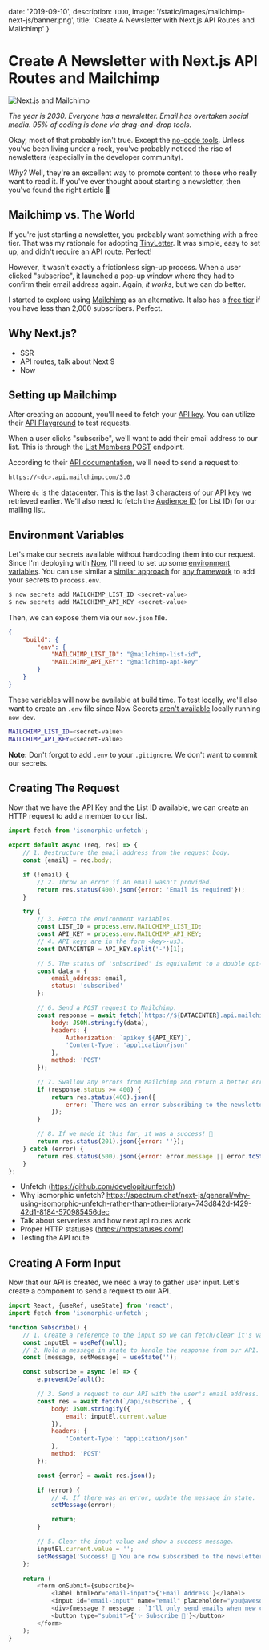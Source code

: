 
date: '2019-09-10',
description: `TODO`,
image: '/static/images/mailchimp-next-js/banner.png',
title: 'Create A Newsletter with Next.js API Routes and Mailchimp'
}


<!-- Next API Routes
Mailchimp
Newsletter

A Practical Example of Next API Routes: Newsletter Integration
How To Add A Newsletter to your Next.js Blog
Create A Mailing List with Next.js API Routes and Mailchimp
Create A Newsletter with Next.js API Routes and Mailchimp
Add A Newsletter To Your Next.js Blog  -->

# Create A Newsletter with Next.js API Routes and Mailchimp

<DateAndViews date={meta.date} id="mailchimp-next-js" />

![Next.js and Mailchimp](/static/images/mailchimp-next-js/banner.png)

_The year is 2030. Everyone has a newsletter. Email has overtaken social media. 95% of coding is done via drag-and-drop tools._

Okay, most of that probably isn't true. Except the [no-code tools](https://webflow.com/).
Unless you've been living under a rock, you've probably noticed the rise of newsletters (especially in the developer community).

_Why?_ Well, they're an excellent way to promote content to those who really want to read it. If you've ever thought about starting a newsletter, then you've found the right article 🎉

## Mailchimp vs. The World

If you're just starting a newsletter, you probably want something with a free tier.
That was my rationale for adopting [TinyLetter](https://tinyletter.com/). It was simple, easy to set up, and didn't require an API route. Perfect!

However, it wasn't exactly a frictionless sign-up process. When a user clicked "subscribe", it launched a pop-up window where they had to confirm their email address again.
Again, _it works_, but we can do better.

I started to explore using [Mailchimp](https://mailchimp.com/) as an alternative. It also has a [free tier](https://mailchimp.com/pricing/) if you have less than 2,000 subscribers. Perfect.

## Why Next.js?

-   SSR
-   API routes, talk about Next 9
-   Now

## Setting up Mailchimp

After creating an account, you'll need to fetch your [API key](https://mailchimp.com/help/about-api-keys/#find+or+generate+your+api+key). You can utilize their [API Playground](https://us1.api.mailchimp.com/playground/?_ga=2.231663199.1180055433.1567349670-195619933.1565803046) to test requests.

When a user clicks "subscribe", we'll want to add their email address to our list. This is through the [List Members POST](https://developer.mailchimp.com/documentation/mailchimp/reference/lists/members/#create-post_lists_list_id_members) endpoint.

According to their [API documentation](https://developer.mailchimp.com/documentation/mailchimp/guides/get-started-with-mailchimp-api-3/), we'll need to send a request to:

```bash
https://<dc>.api.mailchimp.com/3.0
```

Where `dc` is the datacenter. This is the last 3 characters of our API key we retrieved earlier. We'll also need to fetch the [Audience ID](https://mailchimp.com/help/find-audience-id/) (or List ID) for our mailing list.

## Environment Variables

Let's make our secrets available without hardcoding them into our request. Since I'm deploying with [Now](https://zeit.co), I'll need to set up some [environment variables](https://zeit.co/docs/v2/build-step#using-environment-variables-and-secrets).
You can use similar a [similar approach](https://create-react-app.dev/docs/adding-custom-environment-variables) for [any framework](https://www.gatsbyjs.org/docs/environment-variables/) to add your secrets to `process.env`.

```bash
$ now secrets add MAILCHIMP_LIST_ID <secret-value>
$ now secrets add MAILCHIMP_API_KEY <secret-value>
```

Then, we can expose them via our `now.json` file.

```json
{
    "build": {
        "env": {
            "MAILCHIMP_LIST_ID": "@mailchimp-list-id",
            "MAILCHIMP_API_KEY": "@mailchimp-api-key"
        }
    }
}
```

These variables will now be available at build time. To test locally, we'll also want to create an `.env` file since Now Secrets [aren't available](https://zeit.co/docs/v2/serverless-functions/env-and-secrets/) locally running `now dev`.

```bash
MAILCHIMP_LIST_ID=<secret-value>
MAILCHIMP_API_KEY=<secret-value>
```

**Note:** Don't forgot to add `.env` to your `.gitignore`. We don't want to commit our secrets.

## Creating The Request

Now that we have the API Key and the List ID available, we can create an HTTP request to add a member to our list.

```js
import fetch from 'isomorphic-unfetch';

export default async (req, res) => {
    // 1. Destructure the email address from the request body.
    const {email} = req.body;

    if (!email) {
        // 2. Throw an error if an email wasn't provided.
        return res.status(400).json({error: 'Email is required'});
    }

    try {
        // 3. Fetch the environment variables.
        const LIST_ID = process.env.MAILCHIMP_LIST_ID;
        const API_KEY = process.env.MAILCHIMP_API_KEY;
        // 4. API keys are in the form <key>-us3.
        const DATACENTER = API_KEY.split('-')[1];

        // 5. The status of 'subscribed' is equivalent to a double opt-in.
        const data = {
            email_address: email,
            status: 'subscribed'
        };

        // 6. Send a POST request to Mailchimp.
        const response = await fetch(`https://${DATACENTER}.api.mailchimp.com/3.0/lists/${LIST_ID}/members`, {
            body: JSON.stringify(data),
            headers: {
                Authorization: `apikey ${API_KEY}`,
                'Content-Type': 'application/json'
            },
            method: 'POST'
        });

        // 7. Swallow any errors from Mailchimp and return a better error message.
        if (response.status >= 400) {
            return res.status(400).json({
                error: `There was an error subscribing to the newsletter. Shoot me an email at [me@leerob.io] and I'll add you to the list.`
            });
        }

        // 8. If we made it this far, it was a success! 🎉
        return res.status(201).json({error: ''});
    } catch (error) {
        return res.status(500).json({error: error.message || error.toString()});
    }
};
```

-   Unfetch (https://github.com/developit/unfetch)
-   Why isomorphic unfetch? https://spectrum.chat/next-js/general/why-using-isomorphic-unfetch-rather-than-other-library~743d842d-f429-42d1-8184-570985456dec
-   Talk about serverless and how next api routes work
-   Proper HTTP statuses (https://httpstatuses.com/)
-   Testing the API route

## Creating A Form Input

Now that our API is created, we need a way to gather user input. Let's create a component to send a request to our API.

```js
import React, {useRef, useState} from 'react';
import fetch from 'isomorphic-unfetch';

function Subscribe() {
    // 1. Create a reference to the input so we can fetch/clear it's value.
    const inputEl = useRef(null);
    // 2. Hold a message in state to handle the response from our API.
    const [message, setMessage] = useState('');

    const subscribe = async (e) => {
        e.preventDefault();

        // 3. Send a request to our API with the user's email address.
        const res = await fetch(`/api/subscribe`, {
            body: JSON.stringify({
                email: inputEl.current.value
            }),
            headers: {
                'Content-Type': 'application/json'
            },
            method: 'POST'
        });

        const {error} = await res.json();

        if (error) {
            // 4. If there was an error, update the message in state.
            setMessage(error);

            return;
        }

        // 5. Clear the input value and show a success message.
        inputEl.current.value = '';
        setMessage('Success! 🎉 You are now subscribed to the newsletter.');
    };

    return (
        <form onSubmit={subscribe}>
            <label htmlFor="email-input">{'Email Address'}</label>
            <input id="email-input" name="email" placeholder="you@awesome.com" ref={inputEl} type="email" />
            <div>{message ? message : `I'll only send emails when new content is posted. No spam.`}</div>
            <button type="submit">{'✨ Subscribe 💌'}</button>
        </form>
    );
}
```
